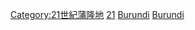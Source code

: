 {{Portal|蒲隆地}}

[[Category:21世紀蒲隆地|Category:21世紀蒲隆地]]
[[Category:依年份劃分的蒲隆地|21]]
[[Category:依年份劃分的21世紀非洲|Burundi]]
[[Category:依年份劃分的21世紀各國|Burundi]]
